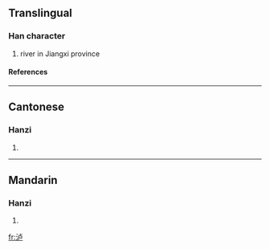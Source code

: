 {{see|瀘}}

==Translingual==
===Han character===
{{Han char|rn=85|rad=水|as=05|sn=8|four=|canj=水卜尸 (EYS)}}
# river in Jiangxi province
====References====
{{Han ref|kx=0619.121|hdz=31583.070|uh=6CF8|ud=27896}}

----
==Cantonese==
===Hanzi===
{{yue-hanzi|jyut=|y=lou4}}
# {{defn|Cantonese}}

----
==Mandarin==
===Hanzi===
{{cmn-hanzi|tra=瀘|pin=[[lú]] ([[lu2]]), [[luò]] ([[luo4]]), [[pō]] ([[po1]])|wg=lu<sup>2</sup>, lo<sup>4</sup>, p'o<sup>1</sup>}}
# {{defn|Mandarin}}

[[fr:泸]]